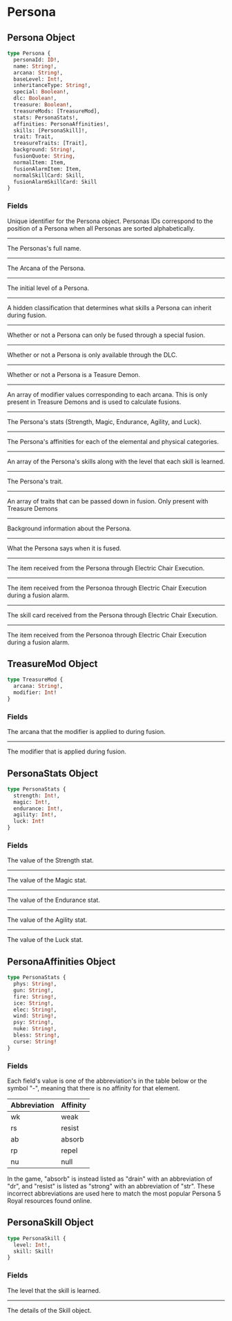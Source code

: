 
# Persona

## Persona Object

```graphql
type Persona {
  personaId: ID!,
  name: String!,
  arcana: String!,
  baseLevel: Int!,
  inheritanceType: String!,
  special: Boolean!,
  dlc: Boolean!,
  treasure: Boolean!,
  treasureMods: [TreasureMod],
  stats: PersonaStats!,
  affinities: PersonaAffinities!,
  skills: [PersonaSkill]!,
  trait: Trait,
  treasureTraits: [Trait],
  background: String!,
  fusionQuote: String,
  normalItem: Item,
  fusionAlarmItem: Item,
  normalSkillCard: Skill,
  fusionAlarmSkillCard: Skill
}
```
### Fields

<ObjectField field='personaId' type='ID!' nonNull={true} category='scalar'/>

Unique identifier for the Persona object. Personas IDs correspond to 
the position of a Persona when all Personas are sorted alphabetically.

---

<ObjectField field='name' type='String!' nonNull={true} category='scalar'/>

The Personas's full name.

---

<ObjectField field='arcana' type='String!' nonNull={true} category='scalar'/>

The Arcana of the Persona.

---

<ObjectField field='baseLevel' type='Int!' nonNull={true} category='scalar'/>

The initial level of a Persona.

---

<ObjectField field='inheritanceType' type='String!' nonNull={true} category='scalar'/>

A hidden classification that determines what skills a 
Persona can inherit during fusion.

---

<ObjectField field='special' type='Boolean!' nonNull={true} category='scalar'/>

Whether or not a Persona can only be fused through a special fusion.

---

<ObjectField field='dlc' type='Boolean!' nonNull={true} category='scalar'/>

Whether or not a Persona is only available through the DLC.

---

<ObjectField field='treasure' type='Boolean!' nonNull={true} category='scalar'/>

Whether or not a Persona is a Teasure Demon.

---

<ObjectField field='treasureMods' type='[TreasureMod]' nonNull={false} category='object'/>

An array of modifier values corresponding to each arcana. This is only present 
in Treasure Demons and is used to calculate fusions.

---

<ObjectField field='stats' type='PersonaStats!!' nonNull={true} category='object'/>

The Persona's stats (Strength, Magic, Endurance, Agility, and Luck).

---

<ObjectField field='affinities' type='PersonaAffinities!' nonNull={true} category='object'/>

The Persona's affinities for each of the elemental and physical categories.

---

<ObjectField field='skills' type='[PersonaSkill]!' nonNull={true} category='object'/>

An array of the Persona's skills along with the level that each skill is learned.

---

<ObjectField field='trait' type='Trait' nonNull={false} category='object'/>

The Persona's trait.

---

<ObjectField field='treasureTraits' type='Trait' nonNull={false} category='object'/>

An array of traits that can be passed down in fusion.
Only present with Treasure Demons

---

<ObjectField field='background' type='String!' nonNull={true} category='scalar'/>

Background information about the Persona.

---

<ObjectField field='fusionQuote' type='String' nonNull={false} category='scalar'/>

What the Persona says when it is fused.

---

<ObjectField field='normalItem' type='Item' nonNull={false} category='object'/>

The item received from the Persona through Electric Chair Execution.

---

<ObjectField field='fusionAlarmItem' type='Item' nonNull={false} category='object'/>

The item received from the Personoa through Electric Chair Execution
during a fusion alarm.

---

<ObjectField field='normalSkillCard' type='Skill' nonNull={false} category='object'/>

The skill card received from the Persona through Electric Chair Execution.

---

<ObjectField field='fusionAlarmSkillCard' type='Skill' nonNull={false} category='object'/>

The item received from the Personoa through Electric Chair Execution
during a fusion alarm.

## TreasureMod Object

```graphql
type TreasureMod {
  arcana: String!,
  modifier: Int!
}
```

### Fields

<ObjectField field='arcana' type='String!' nonNull={true} category='scalar'/>

The arcana that the modifier is applied to during fusion.

---

<ObjectField field='modifier' type='Int!' nonNull={true} category='scalar'/>

The modifier that is applied during fusion.


## PersonaStats Object

```graphql
type PersonaStats {
  strength: Int!,
  magic: Int!,
  endurance: Int!,
  agility: Int!,
  luck: Int!
}
```

### Fields

<ObjectField field='strength' type='Int!' nonNull={true} category='scalar'/>

The value of the Strength stat.

---

<ObjectField field='magic' type='Int!' nonNull={true} category='scalar'/>

The value of the Magic stat.

---

<ObjectField field='endurance' type='Int!' nonNull={true} category='scalar'/>

The value of the Endurance stat.

---

<ObjectField field='agility' type='Int!' nonNull={true} category='scalar'/>

The value of the Agility stat.

---

<ObjectField field='luck' type='Int!' nonNull={true} category='scalar'/>

The value of the Luck stat.

## PersonaAffinities Object

```graphql
type PersonaStats {
  phys: String!,
  gun: String!,
  fire: String!,
  ice: String!,
  elec: String!,
  wind: String!,
  psy: String!,
  nuke: String!,
  bless: String!,
  curse: String!
}
```

### Fields

Each field's value is one of the abbreviation's in the table below or the
symbol "-", meaning that there is no affinity for that element.

| Abbreviation |  Affinity  |
| -----------  | ---------- |
| wk           | weak       |
| rs           | resist     |
| ab           | absorb     |
| rp           | repel      |
| nu           | null       |

In the game, "absorb" is instead listed as "drain" with an
abbreviation of "dr", and "resist" is listed as "strong" with an
abbreviation of "str". These incorrect abbreviations are used here
to match the most popular Persona 5 Royal resources found online.

## PersonaSkill Object

```graphql
type PersonaSkill {
  level: Int!,
  skill: Skill!
}
```

### Fields

<ObjectField field='level' type='Int!' nonNull={true} category='scalar'/>

The level that the skill is learned.

---

<ObjectField field='skill' type='Skill!' nonNull={true} category='object'/>

The details of the Skill object.

